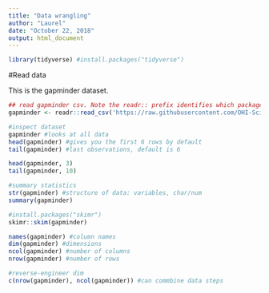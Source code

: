 ```yaml
---
title: "Data wrangling"
author: "Laurel"
date: "October 22, 2018"
output: html_document
---
```




```r
library(tidyverse) #install.packages("tidyverse")
```

#Read data

This is the gapminder dataset.

```r
## read gapminder csv. Note the readr:: prefix identifies which package it's in
gapminder <- readr::read_csv('https://raw.githubusercontent.com/OHI-Science/data-science-training/master/data/gapminder.csv')

#inspect dataset
gapminder #looks at all data
head(gapminder) #gives you the first 6 rows by default
tail(gapminder) #last observations, default is 6

head(gapminder, 3)
tail(gapminder, 10)

#summary statistics
str(gapminder) #structure of data: variables, char/num
summary(gapminder)

#install.packages("skimr")
skimr::skim(gapminder)

names(gapminder) #column names
dim(gapminder) #dimensions
ncol(gapminder) #number of columns
nrow(gapminder) #number of rows

#reverse-engineer dim
c(nrow(gapminder), ncol(gapminder)) #can commbine data steps

```


